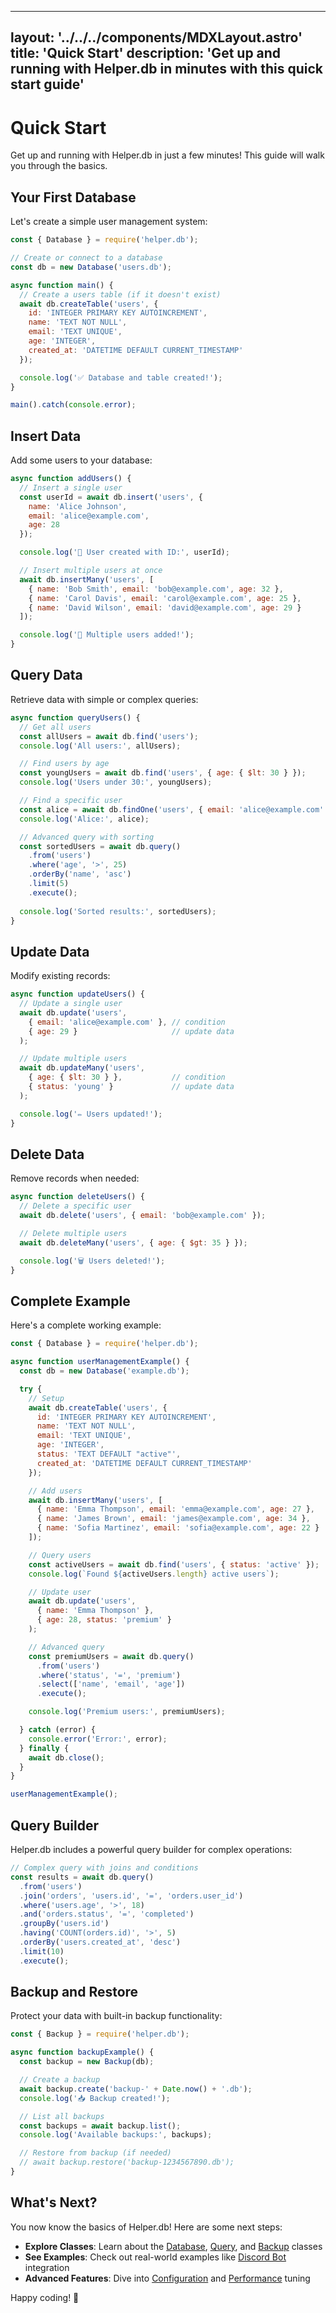 
---
layout: '../../../components/MDXLayout.astro'
title: 'Quick Start'
description: 'Get up and running with Helper.db in minutes with this quick start guide'
---

# Quick Start

Get up and running with Helper.db in just a few minutes! This guide will walk you through the basics.

## Your First Database

Let's create a simple user management system:

```javascript
const { Database } = require('helper.db');

// Create or connect to a database
const db = new Database('users.db');

async function main() {
  // Create a users table (if it doesn't exist)
  await db.createTable('users', {
    id: 'INTEGER PRIMARY KEY AUTOINCREMENT',
    name: 'TEXT NOT NULL',
    email: 'TEXT UNIQUE',
    age: 'INTEGER',
    created_at: 'DATETIME DEFAULT CURRENT_TIMESTAMP'
  });

  console.log('✅ Database and table created!');
}

main().catch(console.error);
```

## Insert Data

Add some users to your database:

```javascript
async function addUsers() {
  // Insert a single user
  const userId = await db.insert('users', {
    name: 'Alice Johnson',
    email: 'alice@example.com',
    age: 28
  });

  console.log('👤 User created with ID:', userId);

  // Insert multiple users at once
  await db.insertMany('users', [
    { name: 'Bob Smith', email: 'bob@example.com', age: 32 },
    { name: 'Carol Davis', email: 'carol@example.com', age: 25 },
    { name: 'David Wilson', email: 'david@example.com', age: 29 }
  ]);

  console.log('👥 Multiple users added!');
}
```

## Query Data

Retrieve data with simple or complex queries:

```javascript
async function queryUsers() {
  // Get all users
  const allUsers = await db.find('users');
  console.log('All users:', allUsers);

  // Find users by age
  const youngUsers = await db.find('users', { age: { $lt: 30 } });
  console.log('Users under 30:', youngUsers);

  // Find a specific user
  const alice = await db.findOne('users', { email: 'alice@example.com' });
  console.log('Alice:', alice);

  // Advanced query with sorting
  const sortedUsers = await db.query()
    .from('users')
    .where('age', '>', 25)
    .orderBy('name', 'asc')
    .limit(5)
    .execute();
  
  console.log('Sorted results:', sortedUsers);
}
```

## Update Data

Modify existing records:

```javascript
async function updateUsers() {
  // Update a single user
  await db.update('users', 
    { email: 'alice@example.com' }, // condition
    { age: 29 }                     // update data
  );

  // Update multiple users
  await db.updateMany('users',
    { age: { $lt: 30 } },           // condition
    { status: 'young' }             // update data
  );

  console.log('✏️ Users updated!');
}
```

## Delete Data

Remove records when needed:

```javascript
async function deleteUsers() {
  // Delete a specific user
  await db.delete('users', { email: 'bob@example.com' });

  // Delete multiple users
  await db.deleteMany('users', { age: { $gt: 35 } });

  console.log('🗑️ Users deleted!');
}
```

## Complete Example

Here's a complete working example:

```javascript
const { Database } = require('helper.db');

async function userManagementExample() {
  const db = new Database('example.db');

  try {
    // Setup
    await db.createTable('users', {
      id: 'INTEGER PRIMARY KEY AUTOINCREMENT',
      name: 'TEXT NOT NULL',
      email: 'TEXT UNIQUE',
      age: 'INTEGER',
      status: 'TEXT DEFAULT "active"',
      created_at: 'DATETIME DEFAULT CURRENT_TIMESTAMP'
    });

    // Add users
    await db.insertMany('users', [
      { name: 'Emma Thompson', email: 'emma@example.com', age: 27 },
      { name: 'James Brown', email: 'james@example.com', age: 34 },
      { name: 'Sofia Martinez', email: 'sofia@example.com', age: 22 }
    ]);

    // Query users
    const activeUsers = await db.find('users', { status: 'active' });
    console.log(`Found ${activeUsers.length} active users`);

    // Update user
    await db.update('users', 
      { name: 'Emma Thompson' }, 
      { age: 28, status: 'premium' }
    );

    // Advanced query
    const premiumUsers = await db.query()
      .from('users')
      .where('status', '=', 'premium')
      .select(['name', 'email', 'age'])
      .execute();

    console.log('Premium users:', premiumUsers);

  } catch (error) {
    console.error('Error:', error);
  } finally {
    await db.close();
  }
}

userManagementExample();
```

## Query Builder

Helper.db includes a powerful query builder for complex operations:

```javascript
// Complex query with joins and conditions
const results = await db.query()
  .from('users')
  .join('orders', 'users.id', '=', 'orders.user_id')
  .where('users.age', '>', 18)
  .and('orders.status', '=', 'completed')
  .groupBy('users.id')
  .having('COUNT(orders.id)', '>', 5)
  .orderBy('users.created_at', 'desc')
  .limit(10)
  .execute();
```

## Backup and Restore

Protect your data with built-in backup functionality:

```javascript
const { Backup } = require('helper.db');

async function backupExample() {
  const backup = new Backup(db);

  // Create a backup
  await backup.create('backup-' + Date.now() + '.db');
  console.log('📥 Backup created!');

  // List all backups
  const backups = await backup.list();
  console.log('Available backups:', backups);

  // Restore from backup (if needed)
  // await backup.restore('backup-1234567890.db');
}
```

## What's Next?

You now know the basics of Helper.db! Here are some next steps:

- **Explore Classes**: Learn about the [Database](/reference/database/), [Query](/reference/query/), and [Backup](/reference/backup/) classes
- **See Examples**: Check out real-world examples like [Discord Bot](/examples/discord-bot/) integration
- **Advanced Features**: Dive into [Configuration](/advanced/configuration/) and [Performance](/advanced/performance/) tuning

Happy coding! 🚀
